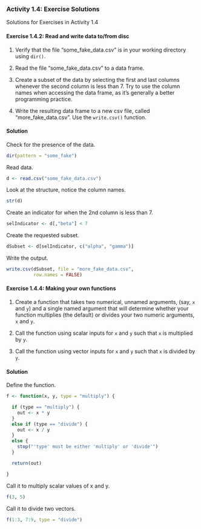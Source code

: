 ### Activity 1.4: Exercise Solutions ###

Solutions for Exercises in Activity 1.4

#### Exercise 1.4.2: Read and write data to/from disc ####

1) Verify that the file "some_fake_data.csv" is in your
   working directory using `dir()`.

2) Read the file "some_fake_data.csv" to a data frame.

2) Create a subset of the data by selecting the
   first and last columns whenever the second column is
   less than 7.  Try to use the column names when
   accessing the data frame, as it's generally a better
   programming practice.
   
3) Write the resulting data frame to a new csv file, called
   "more_fake_data.csv".  Use the `write.csv()` function.
   
#### Solution ####

Check for the presence of the data.

```{r}
dir(pattern = "some_fake")
```
Read data.

```{r}
d <- read.csv("some_fake_data.csv")
```
Look at the structure, notice the column names.

```{r}
str(d)
```
Create an indicator for when the 2nd column is less than 7.

```{r}
selIndicator <- d[,"beta"] < 7
```
Create the requested subset.

```{r}
dSubset <- d[selIndicator, c("alpha", "gamma")]
```
Write the output.

```{r}
write.csv(dSubset, file = "more_fake_data.csv",
          row.names = FALSE)
```



#### Exercise 1.4.4: Making your own functions ####


1) Create a function that takes two numerical, unnamed
   arguments, (say, `x` and `y`) and a single named argument
   that will determine whether your function multiplies
   (the default) or divides your two numeric arguments,
   `x` and `y`.

2) Call the function using scalar inputs for `x` and `y`
   such that `x` is multiplied by `y`.

3) Call the function using vector inputs for `x` and `y`
   such that `x` is divided by `y`.

#### Solution ####

Define the function.

```{r}
f <- function(x, y, type = "multiply") {

  if (type == "multiply") {
    out <- x * y
  }
  else if (type == "divide") {
    out <- x / y
  }
  else {
    stop("'type' must be either 'multiply' or 'divide'")
  }

  return(out)

}
```
Call it to multiply scalar values of x and y.

```{r}
f(3, 5)
```
Call it to divide two vectors.

```{r}
f(1:3, 7:9, type = "divide")
```
